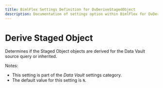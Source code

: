---
title: BimlFlex Settings Definition for DvDeriveStagedObject
description: Documentation of settings option within BimlFlex for DvDeriveStagedObject
---
<head>
  <meta name="varigenceProduct" content="BimlFlex"></meta>
  <meta name="varigenceArticleType" content="Reference"></meta>
</head>


# Derive Staged Object

Determines if the Staged Object objects are derived for the Data Vault source query or inherited.

Notes:

* This setting is part of the *Data Vault* settings category.
* The default value for this setting is `N`.
